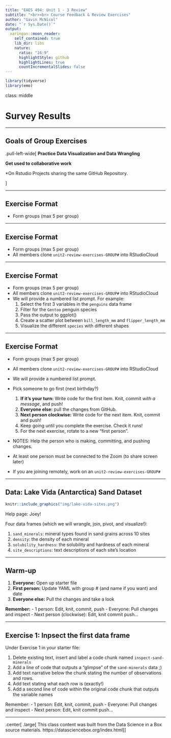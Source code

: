 ```yaml
---
title: "EAES 494: Unit 1 - 3 Review"
subtitle: "<br><br> Course Feedback & Review Exercises"
author: "Gavin McNicol"
date: "`r Sys.Date()`"
output:
  xaringan::moon_reader:
    self_contained: true
    lib_dir: libs
    nature:
      ratio: "16:9"
      highlightStyle: github
      highlightLines: true
      countIncrementalSlides: false
---
```


```r
library(tidyverse)
library(emo)
```

class: middle

# Survey Results

---

## Goals of Group Exercises

.pull-left-wide[
**Practice Data Visualization and Data Wrangling**  


**Get used to collaborative work**    

*On Rstudio Projects sharing the same GitHub Repository. 

]

---

## Exercise Format

- Form groups (max 5 per group)

---

## Exercise Format

- Form groups (max 5 per group)
- All members clone `unit2-review-exercises-GROUP#` into RStudioCloud

---

## Exercise Format

- Form groups (max 5 per group)
- All members clone `unit2-review-exercises-GROUP#` into RStudioCloud
- We will provide a numbered list prompt. For example: 
    1. Select the first 3 variables in the `penguins` data frame
    2. Filter for the `Gentoo` penguin species
    3. Pass the output to ggplot() 
    4. Create a scatter plot between `bill_length_mm` and `flipper_length_mm`
    5. Visualize the different `species` with different shapes   
    
---

## Exercise Format

- Form groups (max 5 per group)
- All members clone `unit2-review-exercises-GROUP#` into RStudioCloud
- We will provide a numbered list prompt.
    
- Pick someone to go first (next birthday?)
    1. **If it's your turn:** Write code for the first item. Knit, commit *with a message*, and push!
    2. **Everyone else:** pull the changes from GitHub. 
    3. **Next person clockwise:** Write code for the next item. Knit, commit and push!
    4. Keep going until you complete the exercise. Check it runs!
    5. For the next exercise, rotate to a new "first person".
    
- NOTES: Help the person who is making, committing, and pushing changes.
- At least one person must be connected to the Zoom (to share screen later)
- If you are joining remotely, work on an `unit2-review-exercises-GROUP#`

---

## Data: Lake Vida (Antarctica) Sand Dataset

```r
knitr::include_graphics("img/lake-vida-sites.png")
```

Help page: Joey! 

Four data frames (which we will wrangle, join, pivot, and visualize!):

1. `sand_minerals`: mineral types found in sand grains across 10 sites
2. `density`: the density of each mineral
3. `solubility_hardness`: the solubility and hardness of each mineral
4. `site_descriptions`: text descriptions of each site's location

---

## Warm-up

1. **Everyone:** Open up starter file
1. **First person:** Update YAML with group # (and name if you want) and date
2. **Everyone else:** Pull the changes and take a look

**Remember:**
- 1 person: Edit, knit, commit, push
- Everyone: Pull changes and inspect
- Next person (clockwise): Edit, knit commit push...

---

## Exercise 1: Inpsect the first data frame

Under Exercise 1 in your starter file:

1. Delete existing text, insert and label a code chunk named `inspect-sand-minerals`
2. Add a line of code that outputs a "glimpse" of the `sand-minerals` data ;)
3. Add text narrative below the chunk stating the number of observations and rows.
4. Add text stating what each row is (exactly!)
5. Add a second line of code within the original code chunk that outputs the variable names

Remember: 
- 1 person: Edit, knit, commit, push
- Everyone: Pull changes and inspect
- Next person: Edit, knit commit push...

---

.center[
.large[
This class content was built from the Data Science in a Box source materials.
https://datasciencebox.org/index.html
]
]
